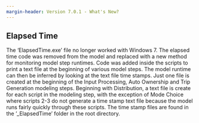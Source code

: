 ```yaml
---
margin-header: Version 7.0.1 - What's New?
---
```


## Elapsed Time
The 'ElapsedTime.exe' file no longer worked with Windows 7.  The elapsed time code was removed from the model and replaced with a new method for monitoring model step runtimes. Code was added inside the scripts to print a text file at the beginning of various model steps. The model runtime can then be inferred by looking at the text file time stamps. Just one file is created at the beginning of the Input Processing, Auto Ownership and Trip Generation modeling steps. Beginning with Distribution, a text file is create for each script in the modeling step, with the exception of Mode Choice where scripts 2-3 do not generate a time stamp text file because the model runs fairly quickly through these scripts. The time stamp files are found in the '_ElapsedTime' folder in the root directory.
